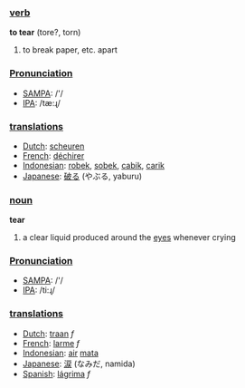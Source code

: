 === [[verb]] ===
'''to tear''' (tore?, torn)
# to break paper, etc. apart 

===[[Pronunciation]]===
*[[w:SAMPA|SAMPA]]: /'/
*[[w:IPA|IPA]]: /tæ:ɻ/

=== [[translation]]s ===
*[[Dutch]]: [[scheuren]]
*[[French]]: [[déchirer]]
*[[Indonesian]]: [[robek]], [[sobek]], [[cabik]], [[carik]]
*[[Japanese]]: [[破る]] (やぶる, yaburu)


=== [[noun]] ===
'''tear'''

# a clear liquid produced around the [[eye|eyes]] whenever crying

===[[Pronunciation]]===
*[[w:SAMPA|SAMPA]]: /'/
*[[w:IPA|IPA]]: /ti:ɻ/

=== [[translation]]s ===
*[[Dutch]]: [[traan]] ''f''
*[[French]]: [[larme]] ''f''
*[[Indonesian]]: [[air]] [[mata]]
*[[Japanese]]: [[涙]] (なみだ, namida)
*[[Spanish]]: [[lágrima]] ''f''